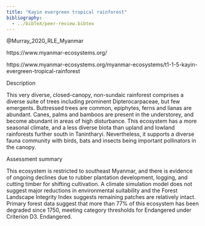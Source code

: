 ```yaml
---
title: "Kayin evergreen tropical rainforest"
bibliography: 
  - ../bibTeX/peer-review.bibtex
---
```


@Murray_2020_RLE_Myanmar


https://www.myanmar-ecosystems.org/

https://www.myanmar-ecosystems.org/myanmar-ecosystems/t1-1-5-kayin-evergreen-tropical-rainforest

Description

This very diverse, closed-canopy, non-sundaic rainforest comprises a diverse suite of trees including prominent Dipterocarpaceae, but few emergents. Buttressed trees are common, epiphytes, ferns and lianas are abundant. Canes, palms and bamboos are present in the understorey, and become abundant in areas of high disturbance. This ecosystem has a more seasonal climate, and a less diverse biota than upland and lowland rainforests further south in Tanintharyi. Nevertheless, it supports a diverse fauna community with birds, bats and insects being important pollinators in the canopy.

Assessment summary 

This ecosystem is restricted to southeast Myanmar, and there is evidence of ongoing declines due to rubber plantation development, logging, and cutting timber for shifting cultivation. A climate simulation model does not suggest major reductions in environmental suitability and the Forest Landscape Integrity Index suggests remaining patches are relatively intact. Primary forest data suggest that more than 77% of this ecosystem has been degraded since 1750, meeting category thresholds for Endangered under Criterion D3. Endangered.

